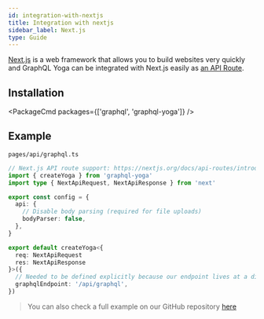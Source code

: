 ```yaml
---
id: integration-with-nextjs
title: Integration with nextjs
sidebar_label: Next.js
type: Guide
---
```


[Next.js](https://nextjs.org/) is a web framework that allows you to build websites very quickly and GraphQL Yoga can be integrated with Next.js easily as [an API Route](https://nextjs.org/docs/api-routes/api-middlewares).

## Installation


<PackageCmd packages={['graphql', 'graphql-yoga']} />

## Example

`pages/api/graphql.ts`

```ts
// Next.js API route support: https://nextjs.org/docs/api-routes/introduction
import { createYoga } from 'graphql-yoga'
import type { NextApiRequest, NextApiResponse } from 'next'

export const config = {
  api: {
    // Disable body parsing (required for file uploads)
    bodyParser: false,
  },
}

export default createYoga<{
  req: NextApiRequest
  res: NextApiResponse
}>({
  // Needed to be defined explicitly because our endpoint lives at a different path other than `/graphql`
  graphqlEndpoint: '/api/graphql',
})
```

> You can also check a full example on our GitHub repository [here](https://github.com/dotansimha/graphql-yoga/tree/v3/examples/nextjs)
